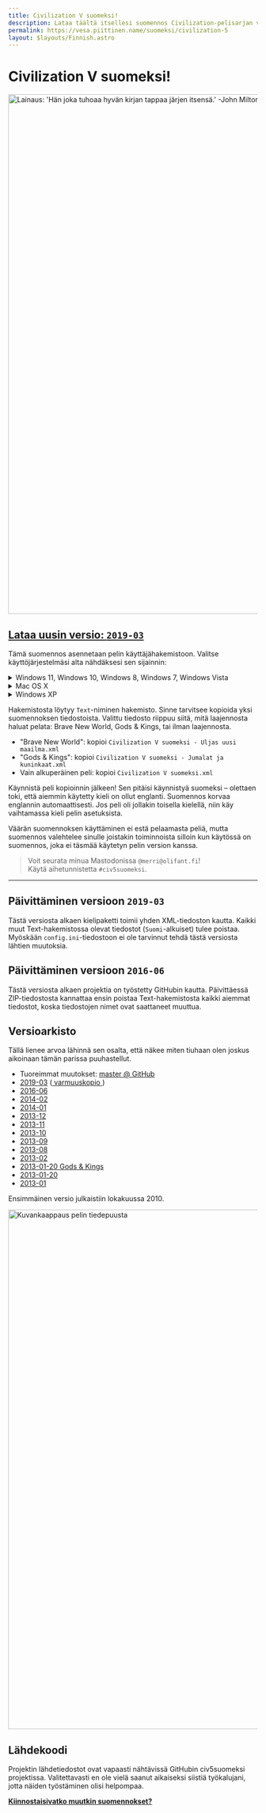 ```yaml
---
title: Civilization V suomeksi!
description: Lataa täältä itsellesi suomennos Civilization-pelisarjan viidennestä osasta. (Civilization 5 Finnish translation language pack / mod)
permalink: https://vesa.piittinen.name/suomeksi/civilization-5
layout: $layouts/Finnish.astro
---
```



# Civilization V suomeksi!

<img
	alt="Lainaus: 'Hän joka tuhoaa hyvän kirjan tappaa järjen itsensä.' -John Milton"
	src="/assets/civ5/2020-09-27_kirjoitustaito_1914x1050.jpg"
	width="1914"
	height="1050"
/>

## [Lataa uusin versio: `2019-03`](https://github.com/Merri/civ5suomeksi/archive/2019-03.zip)

Tämä suomennos asennetaan pelin käyttäjähakemistoon. Valitse käyttöjärjestelmäsi alta nähdäksesi sen sijainnin:

<details>
<summary>Windows 11, Windows 10, Windows 8, Windows 7, Windows Vista</summary>
<div><div>

```md
# sijainti

Tiedostot\My Games\Sid Meier's Civilization 5

# koko polku olettaen että Windows-käyttäjä on nimeltään KÄYTTÄJÄNIMI

C:\Users\KÄYTTÄJÄNIMI\Documents\My Games\Sid Meier's Civilization
```

</div></div>
</details>

<details>
<summary>Mac OS X</summary>
<div><div>

```md
# sijainti

~/Library/Application Support/Sid Meier's Civilization 5

# koko polku olettaen että käyttäjä on nimeltään KÄYTTÄJÄNIMI

Users/KÄYTTÄJÄNIMI/Library/Application Support/Sid Meier's Civilization 5
```

</div></div>
</details>

<details>
<summary>Windows XP</summary>
<div><div>

```md
# sijainti

Omat tiedostot\My Games\Sid Meier's Civilization 5

# koko polku olettaen että käyttäjä on nimeltään KÄYTTÄJÄNIMI

C:\Documents and Settings\KÄYTTÄJÄNIMI\My Documents\My Games\Sid Meier's Civilization 5
```

</div></div>
</details>

Hakemistosta löytyy `Text`-niminen hakemisto. Sinne tarvitsee kopioida yksi suomennoksen tiedostoista. Valittu tiedosto
riippuu siitä, mitä laajennosta haluat pelata: Brave New World, Gods &amp; Kings, tai ilman laajennosta.

-   "Brave New World": kopioi `Civilization V suomeksi - Uljas uusi maailma.xml`
-   "Gods &amp; Kings": kopioi `Civilization V suomeksi - Jumalat ja kuninkaat.xml`
-   Vain alkuperäinen peli: kopioi `Civilization V suomeksi.xml`

Käynnistä peli kopioinnin jälkeen! Sen pitäisi käynnistyä suomeksi &ndash; olettaen toki, että aiemmin käytetty kieli on
ollut englanti. Suomennos korvaa englannin automaattisesti. Jos peli oli jollakin toisella kielellä, niin käy
vaihtamassa kieli pelin asetuksista.

Väärän suomennoksen käyttäminen ei estä pelaamasta peliä, mutta suomennos valehtelee sinulle joistakin toiminnoista
silloin kun käytössä on suomennos, joka ei täsmää käytetyn pelin version kanssa.

> Voit seurata minua Mastodonissa `@merri@olifant.fi`!<br />Käytä aihetunnistetta `#civ5suomeksi`.

---

## Päivittäminen versioon `2019-03`

Tästä versiosta alkaen kielipaketti toimii yhden XML-tiedoston kautta. Kaikki muut Text-hakemistossa olevat tiedostot
(`Suomi`-alkuiset) tulee poistaa. Myöskään `config.ini`-tiedostoon ei ole tarvinnut tehdä tästä versiosta lähtien
muutoksia.

## Päivittäminen versioon `2016-06`

Tästä versiosta alkaen projektia on työstetty GitHubin kautta. Päivittäessä ZIP-tiedostosta kannattaa ensin poistaa
Text-hakemistosta kaikki aiemmat tiedostot, koska tiedostojen nimet ovat saattaneet muuttua.

## Versioarkisto

Tällä lienee arvoa lähinnä sen osalta, että näkee miten tiuhaan olen joskus aikoinaan tämän parissa puuhastellut.

-   Tuoreimmat muutokset: <a href="https://github.com/Merri/civ5suomeksi/archive/master.zip">master @ GitHub</a>
-   <a href="https://github.com/Merri/civ5suomeksi/archive/2019-03.zip">2019-03</a> (<a href="/files/civ5suomeksi_2019-03.zip">
    	varmuuskopio
    </a>)
-   <a href="https://github.com/Merri/civ5suomeksi/archive/2016-06.zip">2016-06</a>
-   <a href="/files/civ5suomeksi_2014-02.zip">2014-02</a>
-   <a href="/files/civ5suomeksi_2014-01.zip">2014-01</a>
-   <a href="/files/civ5suomeksi_2013-12.zip">2013-12</a>
-   <a href="/files/civ5suomeksi_2013-11.zip">2013-11</a>
-   <a href="/files/civ5suomeksi_2013-10.zip">2013-10</a>
-   <a href="/files/civ5suomeksi_2013-09.zip">2013-09</a>
-   <a href="/files/civ5suomeksi_2013-08.zip">2013-08</a>
-   <a href="/files/civ5suomeksi_2013-02.zip">2013-02</a>
-   <a href="/files/civ5suomeksi_2013-01-20_GAK.zip">2013-01-20 Gods &amp; Kings</a>
-   <a href="/files/civ5suomeksi_2013-01-20.zip">2013-01-20</a>
-   <a href="/files/civ5suomeksi_2013-01.zip">2013-01</a>

Ensimmäinen versio julkaistiin lokakuussa 2010.

<img
	alt="Kuvankaappaus pelin tiedepuusta"
	src="/assets/civ5/2020-09-27_tiedepuu_1914x1050.jpg"
	width="1914"
	height="1050"
/>

## Lähdekoodi

Projektin lähdetiedostot ovat vapaasti nähtävissä <Link href="https://github.com/Merri/civ5suomeksi">GitHubin civ5suomeksi projektissa</Link>. Valitettavasti en ole vielä saanut aikaiseksi siistiä työkalujani, jotta näiden työstäminen olisi helpompaa.

<p>
	<a href="/suomeksi" class={inlineFlex}>
		<Icon href="/icons/arrow-left.svg" />
		<strong>Kiinnostaisivatko muutkin suomennokset?</strong>
	</a>
</p>
